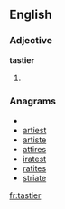 ==English==

===Adjective===
'''tastier'''

# {{comparative of|[[tasty]]}}

===Anagrams===
* {{alphagram|aeirstt}}
* [[artiest#English|artiest]]
* [[artiste#English|artiste]]
* [[attires#English|attires]]
* [[iratest#English|iratest]]
* [[ratites#English|ratites]]
* [[striate#English|striate]]

[[fr:tastier]]